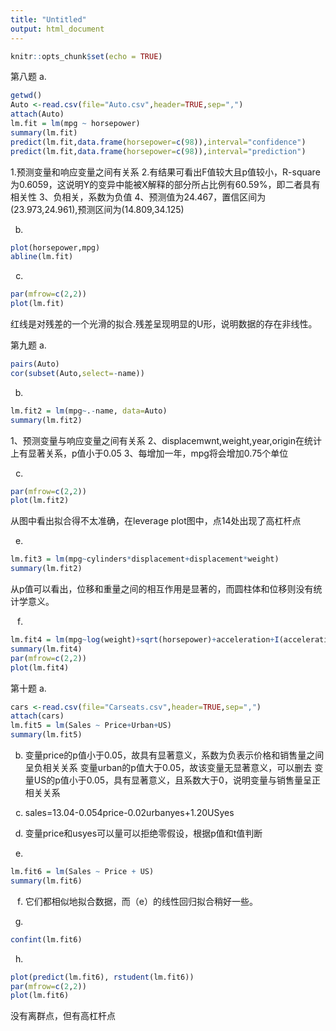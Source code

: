 ```yaml
---
title: "Untitled"
output: html_document
---
```


```r
knitr::opts_chunk$set(echo = TRUE)
```

第八题
a.
```r
getwd()
Auto <-read.csv(file="Auto.csv",header=TRUE,sep=",")
attach(Auto)
lm.fit = lm(mpg ~ horsepower)
summary(lm.fit)
predict(lm.fit,data.frame(horsepower=c(98)),interval="confidence")
predict(lm.fit,data.frame(horsepower=c(98)),interval="prediction")

```

1.预测变量和响应变量之间有关系 2.有结果可看出F值较大且p值较小，R-square为0.6059，这说明Y的变异中能被X解释的部分所占比例有60.59%，即二者具有相关性
3、负相关，系数为负值
4、预测值为24.467，置信区间为(23.973,24.961),预测区间为(14.809,34.125)

b.
```r
plot(horsepower,mpg)
abline(lm.fit)
```

c.
```r
par(mfrow=c(2,2))
plot(lm.fit)
```
红线是对残差的一个光滑的拟合.残差呈现明显的U形，说明数据的存在非线性。


第九题
a.
```r
pairs(Auto)
cor(subset(Auto,select=-name))
```

b.
```r
lm.fit2 = lm(mpg~.-name, data=Auto)
summary(lm.fit2)
```
1、预测变量与响应变量之间有关系
2、displacemwnt,weight,year,origin在统计上有显著关系，p值小于0.05
3、每增加一年，mpg将会增加0.75个单位

c.
```r
par(mfrow=c(2,2))
plot(lm.fit2)
```
从图中看出拟合得不太准确，在leverage plot图中，点14处出现了高杠杆点

e.
```r
lm.fit3 = lm(mpg~cylinders*displacement+displacement*weight)
summary(lm.fit2)
```
从p值可以看出，位移和重量之间的相互作用是显著的，而圆柱体和位移则没有统计学意义。

f.
```r
lm.fit4 = lm(mpg~log(weight)+sqrt(horsepower)+acceleration+I(acceleration^2))
summary(lm.fit4)
par(mfrow=c(2,2))
plot(lm.fit4)
```

第十题
a.
```r
cars <-read.csv(file="Carseats.csv",header=TRUE,sep=",")
attach(cars)
lm.fit5 = lm(Sales ~ Price+Urban+US)
summary(lm.fit5)
```

b.
变量price的p值小于0.05，故具有显著意义，系数为负表示价格和销售量之间呈负相关关系
变量urban的p值大于0.05，故该变量无显著意义，可以删去
变量US的p值小于0.05，具有显著意义，且系数大于0，说明变量与销售量呈正相关关系

c.
sales=13.04-0.054price-0.02urbanyes+1.20USyes

d.
变量price和usyes可以量可以拒绝零假设，根据p值和t值判断

e.
```r
lm.fit6 = lm(Sales ~ Price + US)
summary(lm.fit6)
```

f.
它们都相似地拟合数据，而（e）的线性回归拟合稍好一些。

g.
```r
confint(lm.fit6)
```

h.
```r
plot(predict(lm.fit6), rstudent(lm.fit6))
par(mfrow=c(2,2))
plot(lm.fit6)
```
没有离群点，但有高杠杆点









